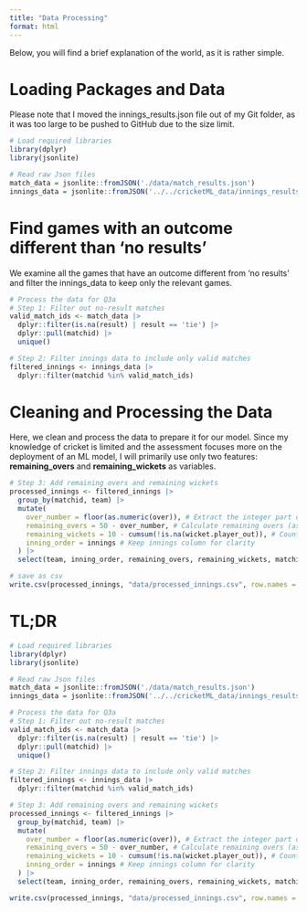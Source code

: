 ```yaml
---
title: "Data Processing"
format: html
---
```


Below, you will find a brief explanation of the world, as it is rather simple.

# Loading Packages and Data

Please note that I moved the innings_results.json file out of my Git folder, as it was too large to be pushed to GitHub due to the size limit.

```r
# Load required libraries
library(dplyr)
library(jsonlite)

# Read raw Json files
match_data = jsonlite::fromJSON('./data/match_results.json')
innings_data = jsonlite::fromJSON('../../cricketML_data/innings_results.json')
```

# Find games with an outcome different than 'no results'

We examine all the games that have an outcome different from 'no results' and filter the innings_data to keep only the relevant games.

```r
# Process the data for Q3a
# Step 1: Filter out no-result matches
valid_match_ids <- match_data |> 
  dplyr::filter(is.na(result) | result == 'tie') |> 
  dplyr::pull(matchid) |> 
  unique()

# Step 2: Filter innings data to include only valid matches
filtered_innings <- innings_data |> 
  dplyr::filter(matchid %in% valid_match_ids)
```

# Cleaning and Processing the Data

Here, we clean and process the data to prepare it for our model. Since my knowledge of cricket is limited and the assessment focuses more on the deployment of an ML model, I will primarily use only two features: **remaining_overs** and **remaining_wickets** as variables.

```r
# Step 3: Add remaining overs and remaining wickets
processed_innings <- filtered_innings |> 
  group_by(matchid, team) |> 
  mutate(
    over_number = floor(as.numeric(over)), # Extract the integer part of over (e.g., 0.1 becomes 0)
    remaining_overs = 50 - over_number, # Calculate remaining overs (assuming 50 overs max)
    remaining_wickets = 10 - cumsum(!is.na(wicket.player_out)), # Count dismissals cumulatively
    inning_order = innings # Keep innings column for clarity
  ) |> 
  select(team, inning_order, remaining_overs, remaining_wickets, matchid)

# save as csv
write.csv(processed_innings, "data/processed_innings.csv", row.names = FALSE)

```


# TL;DR

```r
# Load required libraries
library(dplyr)
library(jsonlite)

# Read raw Json files
match_data = jsonlite::fromJSON('./data/match_results.json')
innings_data = jsonlite::fromJSON('../../cricketML_data/innings_results.json')

# Process the data for Q3a
# Step 1: Filter out no-result matches
valid_match_ids <- match_data |> 
  dplyr::filter(is.na(result) | result == 'tie') |> 
  dplyr::pull(matchid) |> 
  unique()

# Step 2: Filter innings data to include only valid matches
filtered_innings <- innings_data |> 
  dplyr::filter(matchid %in% valid_match_ids)

# Step 3: Add remaining overs and remaining wickets
processed_innings <- filtered_innings |> 
  group_by(matchid, team) |> 
  mutate(
    over_number = floor(as.numeric(over)), # Extract the integer part of over (e.g., 0.1 becomes 0)
    remaining_overs = 50 - over_number, # Calculate remaining overs (assuming 50 overs max)
    remaining_wickets = 10 - cumsum(!is.na(wicket.player_out)), # Count dismissals cumulatively
    inning_order = innings # Keep innings column for clarity
  ) |> 
  select(team, inning_order, remaining_overs, remaining_wickets, matchid)

write.csv(processed_innings, "data/processed_innings.csv", row.names = FALSE)

```